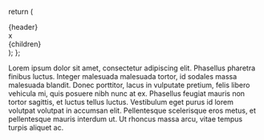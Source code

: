   return (
    <div className="relative p-4">
      <div className="bg-[#687868] border-b-2 border-l-2 border-r-2 border-t-2 border-b-black border-r-black border-l-[#fff] border-t-[#fff]">
        <div className="border-4 border-b-6 border-[#c0c0c0]">
          <div className="bg-[#c0c0c0] text-white pb-1">
            <div className="bg-[#010080] text-[#fffff0] text-[16px] font-bold px-[3px] py-[4px] pl-[8px]">{header}</div>
            <div className="absolute top-6.5 right-6 flex space-x-2">
              <div className="bg-[#c0c0c0] border-b-2 border-l-2 border-r-2 border-t-2 border-b-[#000] border-r-[#000] border-l-[#fff] border-t-[#fff] h-[24px] w-[24px] mx-[1px]"
    ><span className="block border-solid border-b-4 border-t-0 border-l-0 border-r-0 border-black h-[16px] w-[16px] mx-auto m-0.5"></span></div>
              <div className="bg-[#c0c0c0] border-b-2 border-l-2 border-r-2 border-t-2 border-b-[#000] border-r-[#000] border-l-[#fff] border-t-[#fff] h-[24px] w-[24px] mx-[1px]"
    ><span className="block border-solid border-t-4 border-r-2 border-b-2 border-l-2 border-black h-[16px] w-[16px] mx-auto m-0.5"
    ></span></div>
              <div className="bg-[#c0c0c0] border-b-2 border-l-2 border-r-2 border-t-2 border-b-[#000] border-r-[#000] border-l-[#fff] border-t-[#fff] h-[24px] w-[24px] mx-[1px]"
    ><span className="block text-black text-[32px] -mt-4.5 ml-0.25">x</span></div>
            </div>
          </div>
          <div className="flex justify-between bg-[#fff] border-l-2 border-t-2 border-black text-black">
            <div className="m-2">
              {children}
            </div>
          </div>
        </div>
      </div>
    </div>
  );
};

<Windows header="Custom Window">
  <p>Lorem ipsum dolor sit amet, consectetur adipiscing elit. Phasellus pharetra finibus luctus. Integer malesuada malesuada tortor, id sodales massa malesuada blandit. Donec porttitor, lacus in vulputate pretium, felis libero vehicula mi, quis posuere nibh nunc at ex. Phasellus feugiat mauris non tortor sagittis, et luctus tellus luctus. Vestibulum eget purus id lorem volutpat volutpat in accumsan elit. Pellentesque scelerisque eros metus, et pellentesque mauris interdum ut. Ut rhoncus massa arcu, vitae tempus turpis aliquet ac.</p>
</Windows>
